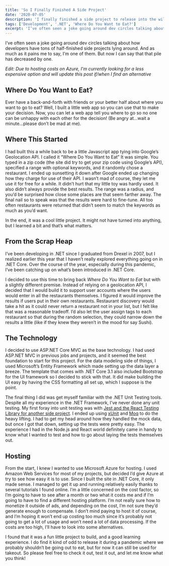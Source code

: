 ```yaml
---
title: 'So I Finally Finished A Side Project'
date: '2020-07-05'
description: 'I finally finished a side project to release into the wild.'
tags: ['Development', '.NET', 'Where Do You Want to Eat?']
excerpt: 'I’ve often seen a joke going around dev circles talking about how developers have tons of half-finished side projects lying around. And as much as it pains me to say, I’m one of them. But now I can say that that pile has decreased by one.'
---
```


I’ve often seen a joke going around dev circles talking about how developers have tons of half-finished side projects lying around. And as much as it pains me to say, I’m one of them. But now I can say that that pile has decreased by one.

_Edit: Due to hosting costs on Azure, I'm currently looking for a less expensive option and will update this post if/when I find an alternative_

## Where Do You Want to Eat?

Ever have a back-and-forth with friends or your better half about where you want to go to eat? Well, I built a little web app so you can use that to make your decision. Now, you can let a web app tell you where to go so no one can be unhappy with each other for the decision! (Be angry at...wait a minute...please don’t be mad at me).

<PostImage
    src="/images/posts/2020-07-05-so-i-finally-finished-a-side-project/wheredoyouwanttoeat2.jpg"
    alt="Screen shot of the new Where Do You Want to Eat"
    width={1199}
    height={670}
    shadowed
    centered
/>

## Where This Started

I had built this a while back to be a little Javascript app tying into Google’s Geolocation API. I called it “Where Do You Want to Eat” It was simple. You typed in a zip code (the site did try to get your zip code using Google’s API), specified a range with optional keywords, and it randomly chose a restaurant. I ended up sunsetting it down after Google ended up changing how they charge for use of their API. I wasn’t mad of course, they let me use it for free for a while. It didn’t hurt that my little toy was hardly used. It also didn’t always provide the best results. The range was a radius, and you’d be surprised how close some places are that seem farther away. The final nail so to speak was that the results were hard to fine-tune. All too often restaurants were returned that didn’t seem to match the keywords as much as you’d want.

<PostImage
    src="/images/posts/2020-07-05-so-i-finally-finished-a-side-project/where-do-you-want-to-eat.jpg"
    alt="Screen shot of the original Where Do You Want to Eat"
    width={1600}
    height={1000}
    shadowed
    centered
/>

In the end, it was a cool little project. It might not have turned into anything, but I learned a bit and that’s what matters.

## From the Scrap Heap

I’ve been developing in .NET since I graduated from Drexel in 2007, but I realized earlier this year that I haven’t really explored everything going on in .NET Core. Over the course of the year, especially during this pandemic, I’ve been catching up on what’s been introduced in .NET Core.

I decided to use this time to bring back _Where Do You Want to Eat_ but with a slightly different premise. Instead of relying on a geolocation API, I decided that I would build it to support user accounts where the users would enter in all the restaurants themselves. I figured it would improve the results if users put in their own restaurants. Restaurant discovery would take a hit as it could never return a restaurant not in your list, but I felt like that was a reasonable tradeoff. I’d also let the user assign tags to each restaurant so that during the random selection, they could narrow down the results a little (like if they knew they weren’t in the mood for say Sushi).

## The Technology

I decided to use ASP.NET Core MVC as the base technology. I had used ASP.NET MVC in previous jobs and projects, and it seemed the best foundation to start for this project. For the data modeling side of things, I used Microsoft’s Entity Framework which made setting up the data layer a breeze. The template that comes with .NET Core 3.1 also included Bootstrap for the UI framework so I decided to stick with that. It did make building the UI easy by having the CSS formatting all set up, which I suppose is the point.

The final thing I did was get myself familiar with the .NET Unit Testing tools. Despite all my experience in the .NET Framework, I’ve never done any unit testing. My first foray into unit testing was with [Jest and the React Testing Library for another side project](https://kpwags.com/2020/05/06/delving-into-unit-testing.html). I ended up using [xUnit](https://xunit.net/) and [Moq](https://github.com/moq/moq4) to do the heavy lifting. I had to get my head around how they handled the mock data, but once I got that down, setting up the tests were pretty easy. The experience I had in the Node.js and React world definitely came in handy to know what I wanted to test and how to go about laying the tests themselves out.

## Hosting

From the start, I knew I wanted to use Microsoft Azure for hosting. I used Amazon Web Services for most of my projects, but decided I’d give Azure at try to see how easy it is to use. Since I built the site in .NET Core, it only made sense. I managed to get it up and running relatively easily thanks to several tutorials I found online. I’m a little concerned on the cost factor, so I’m going to have to see after a month or two what it costs me and if I’m going to have to find a different hosting platform. I’m not really sure how to monetize it outside of ads, and depending on the cost, I’m not sure they’d generate enough to compensate. I don’t mind paying to host it of course, and I’m hoping it won’t end up costing too much since it’s probably not going to get a lot of usage and won’t need a lot of data processing. If the costs are too high, I’ll have to look into some alternatives.

I found that it was a fun little project to build, and a good learning experience. I do find it kind of odd to release it during a pandemic where we probably shouldn’t be going out to eat, but for now it can still be used for takeout. So please feel free to check it out, test it out, and let me know what you think!
